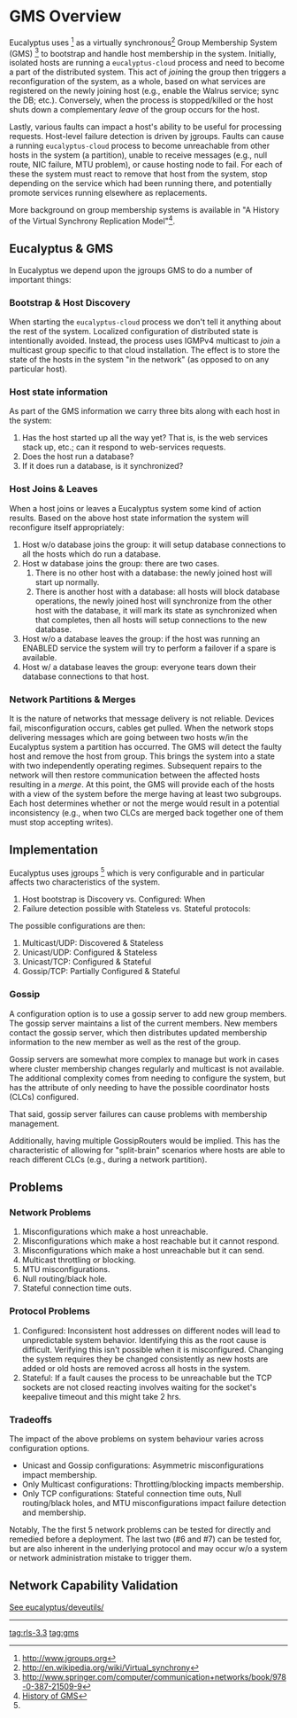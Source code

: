 = GMS Overview =
Eucalyptus uses <ref name="jgroups">http://www.jgroups.org</ref> as a virtually synchronous<ref name="virtsync">http://en.wikipedia.org/wiki/Virtual_synchrony</ref> Group Membership System (GMS) <ref name="birman">http://www.springer.com/computer/communication+networks/book/978-0-387-21509-9</ref> to bootstrap and handle host membership in the system.  
Initially, isolated hosts are running a <code>eucalyptus-cloud</code> process and need to become a part of the distributed system.  This act of ''join''ing the group then triggers a reconfiguration of the system, as a whole, based on what services are registered on the newly joining host (e.g., enable the Walrus service; sync the DB; etc.).  Conversely, when the process is stopped/killed or the host shuts down a complementary ''leave'' of the group occurs for the host.  

Lastly, various faults can impact a host's ability to be useful for processing requests.  Host-level failure detection is driven by jgroups.  Faults can cause a running <code>eucalyptus-cloud</code> process to become unreachable from other hosts in the system (a partition), unable to receive messages (e.g., null route, NIC failure, MTU problem), or cause hosting node to fail.  For each of these the system must react to remove that host from the system, stop depending on the service which had been running there, and potentially promote services running elsewhere as replacements.

More background on group membership systems is available in "A History of the Virtual Synchrony Replication Model"<ref name="gms-history">[https://github.com/eucalyptus/architecture/tree/master/features/gms/3.3/gms-history.pdf History of GMS]</ref>.

== Eucalyptus & GMS ==
In Eucalyptus we depend upon the jgroups GMS to do a number of important things:

=== Bootstrap & Host Discovery === 
When starting the <code>eucalyptus-cloud</code> process we don't tell it anything about the rest of the system.  Localized configuration of distributed state is intentionally avoided.  Instead, the process uses IGMPv4 multicast  to ''join'' a multicast group specific to that cloud installation.  The effect is to store the state of the hosts in the system "in the network" (as opposed to on any particular host).

=== Host state information ===
As part of the GMS information we carry three bits along with each host in the system:
# Has the host started up all the way yet?  That is, is the web services stack up, etc.;  can it respond to web-services requests.
# Does the host run a database?  
# If it does run a database, is it synchronized?

=== Host Joins & Leaves ===
When a host joins or leaves a Eucalyptus system some kind of action results.  Based on the above host state information the system will reconfigure itself appropriately:
# Host w/o database joins the group:  it will setup database connections to all the hosts which do run a database.
# Host w database joins the group:  there are two cases.
## There is no other host with a database:  the newly joined host will start up normally.
## There is another host with a database:  all hosts will block database operations, the newly joined host will synchronize from the other host with the database, it will mark its state as synchronized when that completes, then all hosts will setup connections to the new database.
# Host w/o a database leaves the group:  if the host was running an ENABLED service the system will try to perform a failover if a spare is available.
# Host w/ a database leaves the group:  everyone tears down their database connections to that host.

=== Network Partitions & Merges ===
It is the nature of networks that message delivery is not reliable.  Devices fail, misconfiguration occurs, cables get pulled.  When the network stops delivering messages which are going between two hosts w/in the Eucalyptus system a partition has occurred.  The GMS will detect the faulty host and remove the host from group.  This brings the system into a state with two independently operating regimes.  Subsequent repairs to the network will then restore communication between the affected hosts resulting in a ''merge''.  At this point, the GMS will provide each of the hosts with a view of the system before the merge having at least two subgroups.  Each host determines whether or not the merge would result in a potential inconsistency (e.g., when two CLCs are merged back together one of them must stop accepting writes).


== Implementation ==
Eucalyptus uses jgroups <ref name="jgroups"/> which is very configurable and in particular affects two characteristics of the system.

# Host bootstrap is Discovery vs. Configured:  When 
# Failure detection possible with Stateless vs. Stateful protocols:

The possible configurations are then:

# Multicast/UDP:  Discovered & Stateless
# Unicast/UDP:  Configured & Stateless
# Unicast/TCP:  Configured & Stateful
# Gossip/TCP:  Partially Configured & Stateful

=== Gossip ===
A configuration option is to use a gossip server to add new group members. The gossip server maintains a list of the current members. New members contact the gossip server, which then distributes updated membership information to the new member as well as the rest of the group.

Gossip servers are somewhat more complex to manage but work in cases where cluster membership changes regularly and multicast is not available.  The additional complexity comes from needing to configure the system, but has the attribute of only needing to have the possible coordinator hosts (CLCs) configured.

That said, gossip server failures can cause problems with membership management.

Additionally, having multiple GossipRouters would be implied.  This has the characteristic of allowing for "split-brain" scenarios where hosts are able to reach different CLCs (e.g., during a network partition).

== Problems ==
=== Network Problems ===

# Misconfigurations which make a host unreachable.
# Misconfigurations which make a host reachable but it cannot respond.
# Misconfigurations which make a host unreachable but it can send.
# Multicast throttling or blocking.
# MTU misconfigurations.
# Null routing/black hole.
# Stateful connection time outs.

=== Protocol Problems ===

# Configured:  Inconsistent host addresses on different nodes will lead to unpredictable system behavior. Identifying this as the root cause is difficult.  Verifying this isn't possible when it is misconfigured.  Changing the system requires they be changed consistently as new hosts are added or old hosts are removed across all hosts in the system. 
# Stateful:  If a fault causes the process to be unreachable but the TCP sockets are not closed reacting involves waiting for the socket's keepalive timeout and this might take 2 hrs.

=== Tradeoffs ===
The impact of the above problems on system behaviour varies across configuration options.  
* Unicast and Gossip configurations:  Asymmetric misconfigurations impact membership.
* Only Multicast configurations:  Throttling/blocking impacts membership.
* Only TCP configurations:  Stateful connection time outs, Null routing/black holes, and MTU misconfigurations impact failure detection and membership.

Notably, The the first 5 network problems can be tested for directly and remedied before a deployment.  The last two (#6 and #7) can be tested for, but are also inherent in the underlying protocol and may occur w/o a system or network administration mistake to trigger them.

== Network Capability Validation ==
[https://github.com/eucalyptus/deveutils See eucalyptus/deveutils/]


<references/>


----
[[tag:rls-3.3]]
[[tag:gms]]
